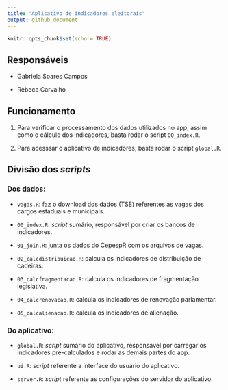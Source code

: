 ```yaml
---
title: "Aplicativo de indicadores eleitorais"
output: github_document
---
```


```r
knitr::opts_chunk$set(echo = TRUE)
```

## Responsáveis

- Gabriela Soares Campos

- Rebeca Carvalho


## Funcionamento

1. Para verificar o processamento dos dados utilizados no app, assim como o cálculo dos indicadores, basta rodar o script `00_index.R`.

2. Para acesssar o aplicativo de indicadores, basta rodar o script `global.R`.


## Divisão dos _scripts_

### Dos dados:

- `vagas.R`: faz o download dos dados (TSE) referentes as vagas dos cargos estaduais e municipais.

- `00_index.R`: _script_ sumário, responsável por criar os bancos de indicadores.

- `01_join.R`: junta os dados do CepespR com os arquivos de vagas. 

- `02_calcdistribuicao.R`: calcula os indicadores de distribuição de cadeiras.

- `03_calcfragmentacao.R`: calcula os indicadores de fragmentação legislativa.

- `04_calcrenovacao.R`: calcula os indicadores de renovação parlamentar.

- `05_calcalienacao.R`: calcula os indicadores de alienação.

### Do aplicativo:

- `global.R`: _script_ sumário do aplicativo, responsável por carregar os indicadores pré-calculados e rodar as demais partes do app.

- `ui.R`: _script_ referente a interface do usuário do aplicativo.

- `server.R`: _script_ referente as configurações do servidor do aplicativo.


